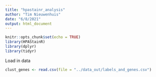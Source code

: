 ```yaml
---
title: "hpastainr_analysis"
author: "Tim Nieuwenhuis"
date: "6/8/2021"
output: html_document
---
```


```r
knitr::opts_chunk$set(echo = TRUE)
library(HPAStainR)
library(dplyr)
library(tidyr)
```

Load in data

```r
clust_genes <- read.csv(file = "../data_out/labels_and_genes.csv")
```

